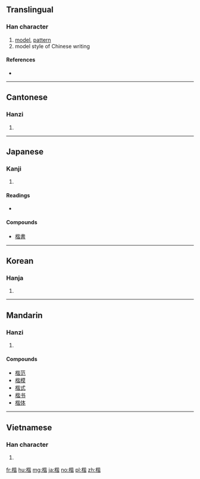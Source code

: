 ==Translingual==

===Han character===
{{Han char|rn=75|rad=木|as=09|sn=13|four=41961|canj=DPPA}}

# [[model]], [[pattern]]
# model style of Chinese writing

====References====
* {{Han ref|kx=0542.050|dkj=15185|dj=0930.010|hdz=21246.130|uh=6977|ud=26999|bh=B7A2|bd=47010}}

----

==Cantonese==

===Hanzi===
{{yue-hanzi|jyut=|y=gaai1, kaai2}}

# {{defn|lang=yue|sort=木09}}

----

==Japanese==

===Kanji===
{{ja-kanji|grade=|rs=木09}}

# {{defn|lang=ja|sort=木09}}

====Readings====
* {{ja-readings|on=[[かい]] (kai)|kun=[[かた]] (kata), [[のっとる]] (nottoru), [[ただしい]] (tadashii)}}

====Compounds====
* [[楷書]]

----

==Korean==

===Hanja===
{{ko-hanja|hangeul=해|eumhun=|rv=hae|mr=hae|y=hay}}

# {{defn|lang=ko|sort=木09}}

----

==Mandarin==

===Hanzi===
{{cmn-hanzi|pin=[[kǎi]] ([[kai3]]), [[jiē]] ([[jie1]])|wg=k'ai<sup>3</sup>, chieh<sup>1</sup>}}

# {{defn|lang=cmn|sort=木09}}

====Compounds====
* [[楷范]]
* [[楷模]]
* [[楷式]]
* [[楷书]]
* [[楷体]]

----

==Vietnamese==

===Han character===
{{vi-readings|rs=木09| hanviet = [[giai]], [[khai]]}}

# {{defn|lang=vi|sort=木09}}

[[fr:楷]]
[[hu:楷]]
[[mg:楷]]
[[ja:楷]]
[[no:楷]]
[[pl:楷]]
[[zh:楷]]